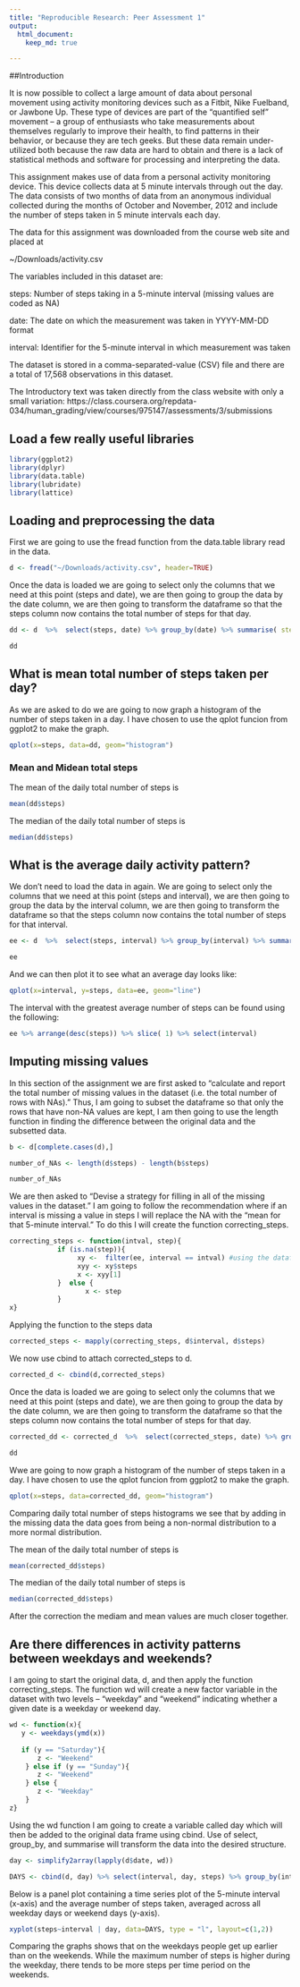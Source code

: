 ```yaml
---
title: "Reproducible Research: Peer Assessment 1"
output: 
  html_document:
    keep_md: true

---
```


##Introduction

It is now possible to collect a large amount of data about personal movement using activity monitoring devices such as a Fitbit, Nike Fuelband, or Jawbone Up. These type of devices are part of the “quantified self” movement – a group of enthusiasts who take measurements about themselves regularly to improve their health, to find patterns in their behavior, or because they are tech geeks. But these data remain under-utilized both because the raw data are hard to obtain and there is a lack of statistical methods and software for processing and interpreting the data.

This assignment makes use of data from a personal activity monitoring device. This device collects data at 5 minute intervals through out the day. The data consists of two months of data from an anonymous individual collected during the months of October and November, 2012 and include the number of steps taken in 5 minute intervals each day.


The data for this assignment was downloaded from the course web site and placed at 

~/Downloads/activity.csv

The variables included in this dataset are:

steps: Number of steps taking in a 5-minute interval (missing values are coded as NA)

date: The date on which the measurement was taken in YYYY-MM-DD format

interval: Identifier for the 5-minute interval in which measurement was taken

The dataset is stored in a comma-separated-value (CSV) file and there are a total of 17,568 observations in this dataset.

The Introductory text was taken directly from the class website with only a small variation:
https://class.coursera.org/repdata-034/human_grading/view/courses/975147/assessments/3/submissions


## Load a few really useful libraries

```r
library(ggplot2)
library(dplyr)
library(data.table)
library(lubridate)
library(lattice) 
```

## Loading and preprocessing the data

First we are going to use the fread function from the data.table library read in the data.

```r
d <- fread("~/Downloads/activity.csv", header=TRUE)
```


Once the data is loaded we are going to select only the columns that we need at this point (steps and date), we are then going to group the data by the date column, we are then going to transform the dataframe so that the steps column now contains the total number of steps for that day.



```r
dd <- d  %>%  select(steps, date) %>% group_by(date) %>% summarise( steps = sum(steps, na.rm = TRUE))

dd
```

## What is mean total number of steps taken per day?



As we are asked to do we are going to now graph a histogram of the number of steps taken in a day.  I have chosen to use the qplot funcion from ggplot2 to make the graph.

```r
qplot(x=steps, data=dd, geom="histogram")

```

### Mean and Midean total steps
The mean of the daily total number of steps is
```r

mean(dd$steps)

```

The median of the daily total number of steps is
```r

median(dd$steps)

```











## What is the average daily activity pattern?

We don't need to load the data in again.  We are going to select only the columns that we need at this point (steps and interval), we are then going to group the data by the interval column, we are then going to transform the dataframe so that the steps column now contains the total number of steps for that interval.


```r
ee <- d  %>%  select(steps, interval) %>% group_by(interval) %>% summarise( steps = mean(steps, na.rm = TRUE))

ee
```

And we can then plot it to see what an average day looks like:

```r
qplot(x=interval, y=steps, data=ee, geom="line")
```





The interval with the greatest average number of steps can be found using the following:

```r
ee %>% arrange(desc(steps)) %>% slice( 1) %>% select(interval)
```










## Imputing missing values

In this section of the assignment we are first asked to "calculate and report the total number of missing values in the dataset (i.e. the total number of rows with NAs)." Thus, I am going to subset the dataframe so that only the rows that have non-NA values are kept, I am then going to use the length function in finding the difference between the original data and the subsetted data.

```r
b <- d[complete.cases(d),]

number_of_NAs <- length(d$steps) - length(b$steps)

number_of_NAs
```


We are then asked to "Devise a strategy for filling in all of the missing values in the dataset."  I am going to follow the recommendation where if an interval is missing a value in steps I will replace the NA with the "mean for that 5-minute interval."  To do this I will create the function correcting_steps.

```r
correcting_steps <- function(intval, step){
            if (is.na(step)){
                 xy <-  filter(ee, interval == intval) #using the dataframe ee from earlier
                 xyy <- xy$steps 
                 x <- xyy[1]
            }  else {
                   x <- step
            }
x}
```


Applying the function to the steps data
```r
corrected_steps <- mapply(correcting_steps, d$interval, d$steps)
```

We now use cbind to attach corrected_steps to d.
```r
corrected_d <- cbind(d,corrected_steps)
```





Once the data is loaded we are going to select only the columns that we need at this point (steps and date), we are then going to group the data by the date column, we are then going to transform the dataframe so that the steps column now contains the total number of steps for that day.



```r
corrected_dd <- corrected_d  %>%  select(corrected_steps, date) %>% group_by(date) %>% summarise( steps = sum(corrected_steps, na.rm = TRUE))

dd
```








Wwe are going to now graph a histogram of the number of steps taken in a day.  I have chosen to use the qplot funcion from ggplot2 to make the graph.

```r
qplot(x=steps, data=corrected_dd, geom="histogram")

```

Comparing daily total number of steps histograms we see that by adding in the missing data the data goes from being a non-normal distribution to a more normal distribution.


The mean of the daily total number of steps is
```r
mean(corrected_dd$steps)
```

The median of the daily total number of steps is
```r
median(corrected_dd$steps)
```

After the correction the mediam and mean values are much closer together.





## Are there differences in activity patterns between weekdays and weekends?

I am going to start the original data, d, and then apply the function correcting_steps. The function wd will create a new factor variable in the dataset with two levels – “weekday” and “weekend” indicating whether a given date is a weekday or weekend day. 


```r
wd <- function(x){
   y <- weekdays(ymd(x))
   
   if (y == "Saturday"){
       z <- "Weekend"
    } else if (y == "Sunday"){
       z <- "Weekend"
    } else {
       z <- "Weekday"
    }
z}
```

Using the wd function I am going to create a variable called day which will then be added to the original data frame using cbind.  Use of select, group_by, and summarise will transform the data into the desired structure.

```r
day <- simplify2array(lapply(d$date, wd))

DAYS <- cbind(d, day) %>% select(interval, day, steps) %>% group_by(interval, day) %>% summarise( steps = mean(steps, na.rm = TRUE))
```




Below is a panel plot containing a time series plot of the 5-minute interval (x-axis) and the average number of steps taken, averaged across all weekday days or weekend days (y-axis).

```r
xyplot(steps~interval | day, data=DAYS, type = "l", layout=c(1,2))

```


Comparing the graphs shows that on the weekdays people get up earlier than on the weekends.  While the maximum number of steps is higher during the weekday, there tends to be more steps per time period on the weekends.










